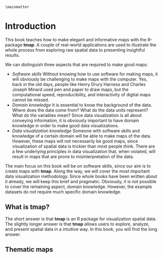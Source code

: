 ```asis
\mainmatter
```

# Introduction {#intro}

This book teaches how to make elegant and informative maps with the R-package **tmap**.
A couple of real-world applications are used to illustrate the whole process from exploring raw spatial data to presenting insightful results.

We can distinguish three aspects that are required to make good maps:

* *Software skills* Without knowing how to use software for making maps, it will obviously be challenging to make maps with the computer.
Yes, back in the old days, people like Henry Drury Harness and Charles Joseph Minard used pen and paper to draw maps, but the computational speed, reproducibility, and interactivity of digital maps cannot be missed.
* *Domain knowledge* It is essential to know the background of the data. 
Where does the data come from? 
What do the data units represent? 
What do the variables mean? 
Since data visualization is all about conveying information, it is obviously important to have domain knowledge in order to make good data visualizations.
* *Data visualization knowledge* Someone with software skills and knowledge of a certain domain will be able to make maps of the data.
However, these maps will not necessarily be good maps, since visualization of spatial data is trickier than most people think. 
There are a few underlying principles in data visualization that, when violated, will result in maps that are prone to misinterpretation of the data.

The main focus on this book will be on software skills, since our aim is to create maps with **tmap**. 
Along the way, we will cover the most important data visualization methodology. 
Since whole books have been written about it already, we will keep this brief and pragmatic. 
Obviously, it is not possible to cover the remaining aspect, domain knowledge.
However, the example datasets do not require much specific domain knowledge.


## What is **tmap**?

The short answer is that **tmap** is an R package for visualization spatial data. 
The slightly longer answer is that **tmap** allows users to explore, analyze, and present spatial data in a intuitive way. 
In this book, you will find the long answer.

## Thematic maps

